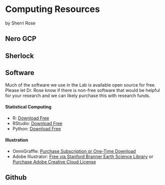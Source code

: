 # Computing Resources
by Sherri Rose

## Nero GCP

## Sherlock

## Software

Much of the software we use in the Lab is available open source for free. Please let Dr. Rose know if there is non-free software that would be helpful for your research and we can likely purchase this with research funds.

#### Statistical Computing {-}

- R: [Download Free](https://cran.r-project.org/)
- RStudio: [Download Free](https://posit.co/products/open-source/rstudio/)
- Python: [Download Free](https://www.python.org/downloads/)

#### Illustration {-}

- OmniGraffle: [Purchase Subscription or One-Time Download](https://store.omnigroup.com/omnigraffle)
- Adobe Illustrator: [Free via Stanford Branner Earth Science Library](https://library.stanford.edu/branner/using-branner-library) or [Purchase Adobe Creative Cloud License](https://web.stanford.edu/dept/its/cgi-bin/services/software/portal/detail.php?action=view_product&product_id=1163) 

## Github
